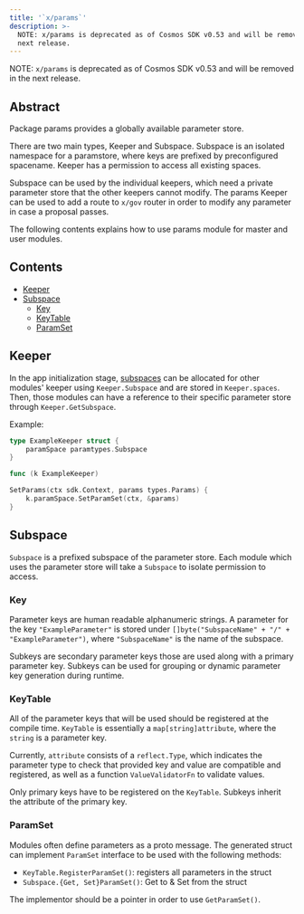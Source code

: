 ```yaml
---
title: '`x/params`'
description: >-
  NOTE: x/params is deprecated as of Cosmos SDK v0.53 and will be removed in the
  next release.
---
```


NOTE: `x/params` is deprecated as of Cosmos SDK v0.53 and will be removed in the next release.

## Abstract

Package params provides a globally available parameter store.

There are two main types, Keeper and Subspace. Subspace is an isolated namespace for a
paramstore, where keys are prefixed by preconfigured spacename. Keeper has a
permission to access all existing spaces.

Subspace can be used by the individual keepers, which need a private parameter store
that the other keepers cannot modify. The params Keeper can be used to add a route to `x/gov` router in order to modify any parameter in case a proposal passes.

The following contents explains how to use params module for master and user modules.

## Contents

* [Keeper](#keeper)
* [Subspace](#subspace)
  * [Key](#key)
  * [KeyTable](#keytable)
  * [ParamSet](#paramset)

## Keeper

In the app initialization stage, [subspaces](#subspace) can be allocated for other modules' keeper using `Keeper.Subspace` and are stored in `Keeper.spaces`. Then, those modules can have a reference to their specific parameter store through `Keeper.GetSubspace`.

Example:

```go
type ExampleKeeper struct {
    paramSpace paramtypes.Subspace
}

func (k ExampleKeeper)

SetParams(ctx sdk.Context, params types.Params) {
    k.paramSpace.SetParamSet(ctx, &params)
}
```

## Subspace

`Subspace` is a prefixed subspace of the parameter store. Each module which uses the
parameter store will take a `Subspace` to isolate permission to access.

### Key

Parameter keys are human readable alphanumeric strings. A parameter for the key
`"ExampleParameter"` is stored under `[]byte("SubspaceName" + "/" + "ExampleParameter")`,
where `"SubspaceName"` is the name of the subspace.

Subkeys are secondary parameter keys those are used along with a primary parameter key.
Subkeys can be used for grouping or dynamic parameter key generation during runtime.

### KeyTable

All of the parameter keys that will be used should be registered at the compile
time. `KeyTable` is essentially a `map[string]attribute`, where the `string` is a parameter key.

Currently, `attribute` consists of a `reflect.Type`, which indicates the parameter
type to check that provided key and value are compatible and registered, as well as a function `ValueValidatorFn` to validate values.

Only primary keys have to be registered on the `KeyTable`. Subkeys inherit the
attribute of the primary key.

### ParamSet

Modules often define parameters as a proto message. The generated struct can implement
`ParamSet` interface to be used with the following methods:

* `KeyTable.RegisterParamSet()`: registers all parameters in the struct
* `Subspace.{Get, Set}ParamSet()`: Get to & Set from the struct

The implementor should be a pointer in order to use `GetParamSet()`.
